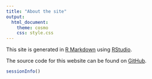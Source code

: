 ```yaml
---
title: "About the site"
output: 
  html_document:
    theme: cosmo
    css: style.css
---
```


This site is generated in [R Markdown](http://rmarkdown.rstudio.com/) using [RStudio](http://rstudio.com).

The source code for this website can be found on [GitHub](https://github.com/d-bohn/tutorials).

```r
sessionInfo()
```